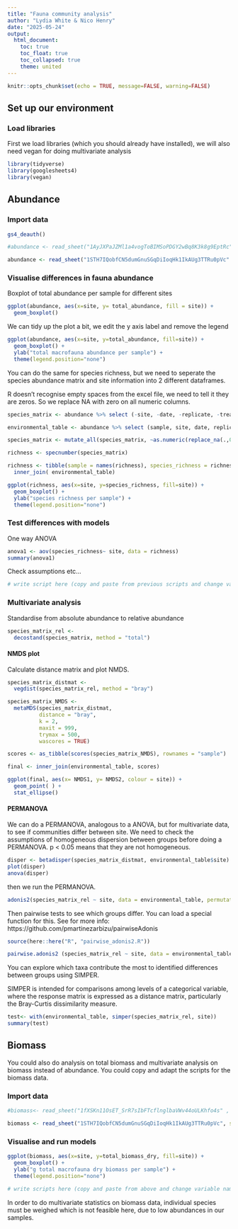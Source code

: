 ```yaml
---
title: "Fauna community analysis"
author: "Lydia White & Nico Henry"
date: "2025-05-24"
output: 
  html_document:
    toc: true
    toc_float: true
    toc_collapsed: true
    theme: united
---
```


```r
knitr::opts_chunk$set(echo = TRUE, message=FALSE, warning=FALSE)
```

## Set up our environment

### Load libraries

First we load libraries (which you should already have installed), we will also need vegan for doing multivariate analysis 

```r
library(tidyverse)
library(googlesheets4)
library(vegan)
```

## Abundance 

### Import data

```r
gs4_deauth()

#abundance <- read_sheet("1AyJXPaJZMl1a4vogToBIMSoPDGY2wBq8K3k8g9EptRc" , sheet = "benthos_abundance_per sample") #2025

abundance <- read_sheet("1STH7IQobfCN5dumGnuSGqDiIoqHk1IkAUg3TTRu0pVc" , sheet = "benthos_abundance_per sample") #2023


```

### Visualise differences in fauna abundance

Boxplot of total abundance per sample for different sites 

```r
ggplot(abundance, aes(x=site, y= total_abundance, fill = site)) + 
  geom_boxplot()
```

We can tidy up the plot a bit, we edit the y axis label and remove the legend 

```r
ggplot(abundance, aes(x=site, y=total_abundance, fill=site)) + 
  geom_boxplot() +
  ylab("total macrofauna abundance per sample") +
  theme(legend.position="none") 

```

You can do the same for species richness, but we need to seperate the species abundance matrix and site information into 2 different dataframes. 

R doesn't recognise empty spaces from the excel file, we need to tell it they are zeros. 
So we replace NA with zero on all numeric columns. 

```r
species_matrix <- abundance %>% select (-site, -date, -replicate, -treatment, -total_abundance, -abundance_per_m2) %>% data.frame(row.names = "sample")

environmental_table <- abundance %>% select (sample, site, date, replicate, treatment, total_abundance, abundance_per_m2) 

species_matrix <- mutate_all(species_matrix, ~as.numeric(replace_na(.,0)))

richness <- specnumber(species_matrix) 

richness <- tibble(sample = names(richness), species_richness = richness) %>% 
  inner_join( environmental_table)

ggplot(richness, aes(x=site, y=species_richness, fill=site)) + 
  geom_boxplot() +
  ylab("species richness per sample") +
  theme(legend.position="none") 


```

### Test differences with models

One way ANOVA 

```r
anova1 <- aov(species_richness~ site, data = richness)
summary(anova1)
```

Check assumptions etc... 

```r
# write script here (copy and paste from previous scripts and change variable names etc)
```


### Multivariate analysis 

Standardise from absolute abundance to relative abundance

```r

species_matrix_rel <-         
  decostand(species_matrix, method = "total")

```

#### NMDS plot

Calculate distance matrix and plot NMDS. 

```r
species_matrix_distmat <- 
  vegdist(species_matrix_rel, method = "bray")

species_matrix_NMDS <-
  metaMDS(species_matrix_distmat,
          distance = "bray",
          k = 2,
          maxit = 999, 
          trymax = 500,
          wascores = TRUE)

scores <- as_tibble(scores(species_matrix_NMDS), rownames = "sample")

final <- inner_join(environmental_table, scores)

ggplot(final, aes(x= NMDS1, y= NMDS2, colour = site)) + 
  geom_point( ) + 
  stat_ellipse()

```

#### PERMANOVA 

We can do a PERMANOVA, analogous to a ANOVA, but for multivariate data, to see if communities differ between site. We need to check the assumptions of homogeneous dispersion between groups before doing a PERMANOVA. p < 0.05 means that they are not homogeneous. 

```r
disper <- betadisper(species_matrix_distmat, environmental_table$site)
plot(disper)
anova(disper)
```

then we run the PERMANOVA.

```r
adonis2(species_matrix_rel ~ site, data = environmental_table, permutations = 999)

```

Then pairwise tests to see which groups differ. You can load a special function for this. See for more info: https://github.com/pmartinezarbizu/pairwiseAdonis

```r
source(here::here("R", "pairwise_adonis2.R"))

pairwise.adonis2 (species_matrix_rel ~ site, data = environmental_table, permutations = 999)
```

You can explore which taxa contribute the most to identified differences between groups using SIMPER. 

SIMPER is intended for comparisons among levels of a categorical variable, where the response matrix is expressed as a distance matrix, particularly the Bray-Curtis dissimilarity measure.

```r
test<- with(environmental_table, simper(species_matrix_rel, site))
summary(test)

```

## Biomass  

You could also do analysis on total biomass and multivariate analysis on biomass instead of abundance. You could copy and adapt the scripts for the biomass data. 

### Import data

```r

#biomass<- read_sheet("1fXSKn11OsET_SrR7sIbFTcflnglbaVWv44oULKhfo4s" , sheet = "benthos_biomass_per sample")

biomass <- read_sheet("1STH7IQobfCN5dumGnuSGqDiIoqHk1IkAUg3TTRu0pVc", sheet = "benthos_biomass_per sample")


```

### Visualise and run models

```r

ggplot(biomass, aes(x=site, y=total_biomass_dry, fill=site)) + 
  geom_boxplot() +
  ylab("g total macrofauna dry biomass per sample") +
  theme(legend.position="none") 

# write scripts here (copy and paste from above and change variable names etc)

```

In order to do multivariate statistics on biomass data, individual species must be weighed which is not feasible here, due to low abundances in our samples. 

